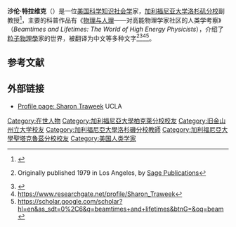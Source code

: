 {{Infobox scholar
| name = Sharon Traweek
| image = <!-- filename only, i.e. without the File: (or Image:) prefix or enclosing [[brackets|brackets]] -->
| imagesize = 
| alt = 
| caption = 
| fullname = 
| othernames = 
| birth_name = Sharon Jean Traweek
| birth_date = <!-- {{birth date and age|YYYY|MM|DD}} for living persons, {{dirth date|YYYY|MM|DD}} for deceased -->
| birth_place = 
| death_date = <!-- {{death date and age|YYYY|MM|DD|YYYY|MM|DD}} (death date then birth date) -->
| death_place = 
| death_cause = 
| era = 
| region = 
| workplaces = [[加利福尼亚大学洛杉矶分校|加利福尼亚大学洛杉矶分校]]
| alma_mater = [[聖塔克魯茲加利福尼亞大學|聖塔克魯茲加利福尼亞大學]]
| thesis_title = Uptime, downtime, spacetime, and power: an ethnography of the particle physics community in Japan and the United States
| thesis_url = http://www.ibiblio.org/mpact/mpact.php?op=show_tree&id=2356
| thesis_year = 1982
| school_tradition = 
| main_interests = [[性别研究|性别研究]]和[[历史|历史]]
| principal_ideas = 
| major_works = 《[[物理与人理|物理与人理]]：对高能物理学家社区的人类学考察》
| awards = 
| influences = [[Robert_Paxton|Robert O. Paxton]]、[[Vartan_Gregorian|Vartan Gregorian]]、[[海登·懷特|海登·懷特]]和[[格雷戈里·贝特森|格雷戈里·贝特森]]
| influenced = 
| footnotes = 
}}
'''沙伦·特拉维克'''（{{lang-en|Sharon Jean Traweek}}）是一位[[美国|美国]][[科学知识社会学|科学知识社会学]]家，[[加利福尼亚大学洛杉矶分校|加利福尼亚大学洛杉矶分校]]副教授<ref name=Indiana>{{cite thesis |degree= Ph.D |last= Traweek |first= Sharon |date= 1982 |title= Uptime, downtime, spacetime, and power: an ethnography of the particle physics community in Japan and the United States |url= http://www.ibiblio.org/mpact/mpact.php?op=show_tree&id=2356 |publisher=  |oclc= 680612278 |access-date= 2020-11-02 |archive-date= 2016-03-03 |archive-url= https://web.archive.org/web/20160303232137/http://www.ibiblio.org/mpact/mpact.php?op=show_tree&id=2356 |dead-url= no }}</ref>，主要的科普作品有《[[物理与人理|物理与人理]]——对高能物理学家社区的人类学考察》（''Beamtimes and Lifetimes: The World of High Energy Physicists''），介绍了[[粒子物理學|粒子物理學]]家的世界，被翻译为中文等多种文字<ref>{{citation | last1 = Latour | first1 = Bruno | last2 = Woolgar | first2 = Steve | author-link1 = Bruno Latour | author-link2 = Steve Woolgar | contribution = Postscript to second edition (1986) | editor-last1 = Latour | editor-first1 = Bruno | editor-last2 = Woolgar | editor-first2 = Steve | editor-link1 = Bruno Latour | editor-link2 = Steve Woolgar | title = Laboratory life: the construction of scientific facts | pages = 273–286 | publisher = [[Princeton_University_Press|Princeton University Press]] | location = Princeton, New Jersey | year = 1986 | origyear = 1979 | isbn = 9780691094182 | ref = harv | postscript = .}} Originally published 1979 in Los Angeles, by [[Sage_Publications|Sage Publications]]</ref><ref>{{citation | last = Rosser | first = Sue V. | contribution = Life in the lab | editor-last = Rosser | editor-first = Sue V. | title = The science glass ceiling: academic women scientists and the struggle to succeed | pages = 45–46 | publisher = Routledge | location = New York, New York | year = 2004 | isbn = 9780415945134 | ref = harv | postscript = .}}</ref><ref>https://www.researchgate.net/profile/Sharon_Traweek</ref><ref>https://scholar.google.com/scholar?hl=en&as_sdt=0%2C6&q=beamtimes+and+lifetimes&btnG=&oq=beam</ref>。

== 参考文献 ==
{{Reflist}}

== 外部链接 ==
* [http://www.genderstudies.ucla.edu/faculty/sharon-traweek Profile page: Sharon Traweek] {{Wayback|url=http://www.genderstudies.ucla.edu/faculty/sharon-traweek |date=20181020070036 }} UCLA
{{Authority control}}

{{DEFAULTSORT:Traweek, Sharon}}
[[Category:在世人物|Category:在世人物]]
[[Category:加利福尼亞大學柏克萊分校校友|Category:加利福尼亞大學柏克萊分校校友]]
[[Category:旧金山州立大学校友|Category:旧金山州立大学校友]]
[[Category:加利福尼亞大學洛杉磯分校教師|Category:加利福尼亞大學洛杉磯分校教師]]
[[Category:加利福尼亞大學聖塔克魯茲分校校友|Category:加利福尼亞大學聖塔克魯茲分校校友]]
[[Category:美国人类学家|Category:美国人类学家]]
